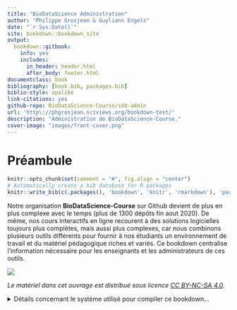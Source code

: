 ```yaml
--- 
title: "BioDataScience Administration"
author: "Philippe Grosjean & Guyliann Engels"
date: "`r Sys.Date()`"
site: bookdown::bookdown_site
output:
  bookdown::gitbook:
    info: yes
    includes:
      in_header: header.html
      after_body: footer.html
documentclass: book
bibliography: [book.bib, packages.bib]
biblio-style: apalike
link-citations: yes
github-repo: BioDataScience-Course/sdd-admin
url: 'http\://phgrosjean.sciviews.org/bookdown-test/'
description: "Administration de BioDataScience-Course."
cover-image: "images/front-cover.png"
---
```


# Préambule {-}

```r
knitr::opts_chunk$set(comment = "#", fig.align = "center")
# Automatically create a bib database for R packages
knitr::write_bib(c(.packages(), 'bookdown', 'knitr', 'rmarkdown'), 'packages.bib')
```

Notre organisation **BioDataScience-Course** sur Github devient de plus en plus complexe avec le temps (plus de 1300 dépôts fin aout 2020). De même, nos cours interactifs en ligne recourent à des solutions logicielles toujours plus complètes, mais aussi plus complexes, car nous combinons plusieurs outils différents pour fournir à nos étudiants un environnement de travail et du matériel pédagogique riches et variés. Ce bookdown centralise l'information nécessaire pour les enseignants et les administrateurs de ces outils.

![](images/front-cover.png)

_Le matériel dans cet ouvrage est distribué sous licence [CC BY-NC-SA 4.0](https://creativecommons.org/licenses/by-nc-sa/4.0/deed.fr)._

<details>
<summary>Détails concernant le système utilisé pour compiler ce bookdown...</summary>

##### Information système {-}

```r
sessioninfo::session_info()
```

</details>
